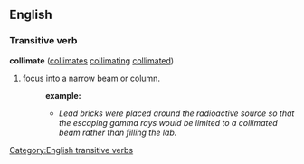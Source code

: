 == English ==
=== Transitive verb ===
[[Category:English transitive verbs]]
'''collimate''' ([[collimates]] [[collimating]] [[collimated]])
# focus into a narrow beam or column.
#:'''example:'''
#:*''Lead bricks were placed around the radioactive source so that the escaping gamma rays would be limited to a collimated beam rather than filling the lab.''